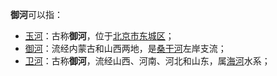 '''御河'''可以指：
*[[玉河|玉河]]：古称'''御河'''，位于[[北京市|北京市]][[东城区|东城区]]；
*[[御河|御河]]：流经内蒙古和山西两地，是[[桑干河|桑干河]]左岸支流；
*[[卫河|卫河]]：古称'''御河'''，流经山西、河南、河北和山东，属[[海河|海河]]水系；
{{disambig|cat=二字河名消歧义|Y}}